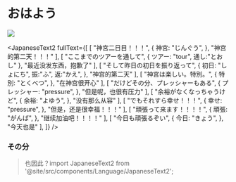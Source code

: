 
# おはよう  

<Image  src={projView}
/>

<JapaneseText2
fullText={[
    [
        "神宮二日目！！！",
        {
            神宮: "じんぐう",
        },
        "神宫的第二天！！！"
    ],
    [
        "ここまでのツアーを通して",
        {
            ツアー: "tour",
            通し:"とおし"
        },
        "最近没发东西，抱歉了"
    ],
    [
        "そして昨日の初日を振り返って",
        {
            初日: "しょにち",
            振:"ふ",
            返:"かえ",
        },
        "神宫的第二天"
    ],
    [
        "神宮は楽しい。特別。",
        {
            特別: "とくべつ",
        },
        "在神宫很开心"
    ],
    [
        "だけどその分、プレッシャーもある",
        {
            プレッシャー: "pressure",
        },
        "但是呢，也很有压力"
    ],
    [
        "余裕がなくなっちゃうけど",
        {
            余裕: "よゆう",
        },
        "没有那么从容"
    ],
    [
        "でもそれすら幸せ！！！",
        {
            幸せ: "pressure",
        },
        "但是，还是很幸福！！！"
    ], 
    [
        "頑張って来ます！！！！",
        {
            頑張: "がんば",
        },
        "继续加油吧！！！！"
    ],
    [
        "今日も頑張るぞい",
        {
            今日: "きょう",
        },
        "今天也是"
    ],
]}
/>




### その分
> 也因此？import JapaneseText2 from '@site/src/components/Language/JapaneseText2';
